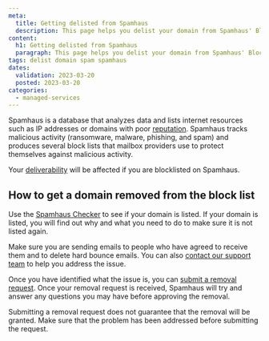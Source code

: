 ```yaml
---
meta:
  title: Getting delisted from Spamhaus
  description: This page helps you delist your domain from Spamhaus' Block List
content:
  h1: Getting delisted from Spamhaus
  paragraph: This page helps you delist your domain from Spamhaus' Block List
tags: delist domain spam spamhaus
dates:
  validation: 2023-03-20
  posted: 2023-03-20
categories:
  - managed-services
---
```


<Macro id="iam-requirements" />

Spamhaus is a database that analyzes data and lists internet resources such as IP addresses or domains with poor [reputation](/managed-services/transactional-email/concepts/#ip-reputation). Spamhaus tracks malicious activity (ransomware, malware, phishing, and spam) and produces several block lists that mailbox providers use to protect themselves against malicious activity.

Your [deliverability](/managed-services/transactional-email/concepts/#deliverability) will be affected if you are blocklisted on Spamhaus.

## How to get a domain removed from the block list

Use the [Spamhaus Checker](https://check.spamhaus.org/) to see if your domain is listed. If your domain is listed, you will find out why and what you need to do to make sure it is not listed again.

Make sure you are sending emails to people who have agreed to receive them and to delete hard bounce emails. You can also [contact our support team](https://console.scaleway.com/support/tickets) to help you address the issue.

Once you have identified what the issue is, you can [submit a removal request](https://www.spamhaus.org/faq/section/General%20Questions#251). Once your removal request is received, Spamhaus will try and answer any questions you may have before approving the removal.

<Message type="important">
 Submitting a removal request does not guarantee that the removal will be granted. Make sure that the problem has been addressed before submitting the request.
</Message>
